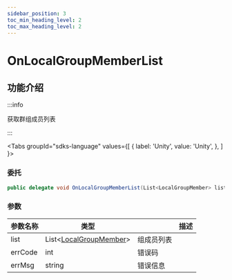 ```yaml
---
sidebar_position: 3
toc_min_heading_level: 2
toc_max_heading_level: 2
---
```


# OnLocalGroupMemberList

## 功能介绍

:::info

获取群组成员列表

:::

<Tabs
groupId="sdks-language"
values={[
{ label: 'Unity', value: 'Unity', },
]
}>

<TabItem value="Unity">

### 委托

```C# showLineNumbers
public delegate void OnLocalGroupMemberList(List<LocalGroupMember> list, int errCode, string errMsg);
```

### 参数

| 参数名称 | 类型                           || 描述     |
| -------- | -------------------------------------------------------------------------------------- | -------- | -------- |
| list | List<[LocalGroupMember](docs/sdks/class/group/groupMemberInfo.mdx)> | 组成员列表 |
| errCode | int | 错误码 |
| errMsg | string |错误信息 |

</TabItem>

</Tabs>
